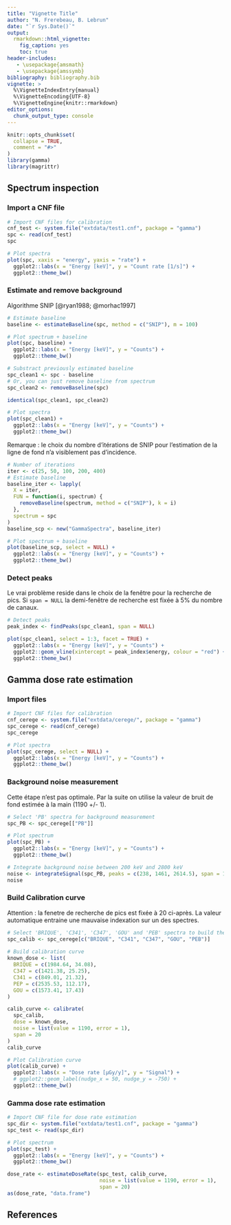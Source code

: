 ```yaml
---
title: "Vignette Title"
author: "N. Frerebeau, B. Lebrun"
date: "`r Sys.Date()`"
output:
  rmarkdown::html_vignette:
    fig_caption: yes
    toc: true
header-includes:
   - \usepackage{amsmath}
   - \usepackage{amssymb}
bibliography: bibliography.bib
vignette: >
  %\VignetteIndexEntry{manual}
  %\VignetteEncoding{UTF-8}
  %\VignetteEngine{knitr::rmarkdown}
editor_options: 
  chunk_output_type: console
---
```


```r
knitr::opts_chunk$set(
  collapse = TRUE,
  comment = "#>"
)
library(gamma)
library(magrittr)
```

## Spectrum inspection
### Import a CNF file
```r
# Import CNF files for calibration
cnf_test <- system.file("extdata/test1.cnf", package = "gamma")
spc <- read(cnf_test)
spc

# Plot spectra
plot(spc, xaxis = "energy", yaxis = "rate") +
  ggplot2::labs(x = "Energy [keV]", y = "Count rate [1/s]") +
  ggplot2::theme_bw()
```

### Estimate and remove background
Algorithme SNIP [@ryan1988; @morhac1997]

```r
# Estimate baseline
baseline <- estimateBaseline(spc, method = c("SNIP"), m = 100)

# Plot spectrum + baseline
plot(spc, baseline) +
  ggplot2::labs(x = "Energy [keV]", y = "Counts") +
  ggplot2::theme_bw()
```

```r
# Substract previously estimated baseline
spc_clean1 <- spc - baseline
# Or, you can just remove baseline from spectrum
spc_clean2 <- removeBaseline(spc)

identical(spc_clean1, spc_clean2)

# Plot spectra
plot(spc_clean1) +
  ggplot2::labs(x = "Energy [keV]", y = "Counts") +
  ggplot2::theme_bw()
```

Remarque : le choix du nombre d'itérations de SNIP pour l'estimation de la ligne de fond n'a visiblement pas d'incidence.

```r
# Number of iterations
iter <- c(25, 50, 100, 200, 400)
# Estimate baseline
baseline_iter <- lapply(
  X = iter, 
  FUN = function(i, spectrum) {
    removeBaseline(spectrum, method = c("SNIP"), k = i)
  },
  spectrum = spc
)
baseline_scp <- new("GammaSpectra", baseline_iter)

# Plot spectrum + baseline
plot(baseline_scp, select = NULL) +
  ggplot2::labs(x = "Energy [keV]", y = "Counts") +
  ggplot2::theme_bw()
```

### Detect peaks
Le vrai problème reside dans le choix de la fenêtre pour la recherche de pics.
Si `span = NULL` la demi-fenêtre de recherche est fixée à 5% du nombre de canaux.

```r
# Detect peaks
peak_index <- findPeaks(spc_clean1, span = NULL)

plot(spc_clean1, select = 1:3, facet = TRUE) +
  ggplot2::labs(x = "Energy [keV]", y = "Counts") +
  ggplot2::geom_vline(xintercept = peak_index$energy, colour = "red") +
  ggplot2::theme_bw()
```

## Gamma dose rate estimation
### Import files
```r
# Import CNF files for calibration
cnf_cerege <- system.file("extdata/cerege/", package = "gamma")
spc_cerege <- read(cnf_cerege)
spc_cerege

# Plot spectra
plot(spc_cerege, select = NULL) +
  ggplot2::labs(x = "Energy [keV]", y = "Counts") +
  ggplot2::theme_bw()
```

### Background noise measurement
Cette étape n'est pas optimale. Par la suite on utilise la valeur de bruit de fond estimée à la main (1190 +/- 1).
```r
# Select 'PB' spectra for background measurement
spc_PB <- spc_cerege[["PB"]]

# Plot spectrum
plot(spc_PB) +
  ggplot2::labs(x = "Energy [keV]", y = "Counts") +
  ggplot2::theme_bw()

# Integrate background noise between 200 keV and 2800 keV
noise <- integrateSignal(spc_PB, peaks = c(238, 1461, 2614.5), span = 100)
noise
```

### Build Calibration curve
Attention : la fenetre de recherche de pics est fixée à 20 ci-après. La valeur automatique entraine une mauvaise indexation sur un des spectres.

```r
# Select 'BRIQUE', 'C341', 'C347', 'GOU' and 'PEB' spectra to build the curve
spc_calib <- spc_cerege[c("BRIQUE", "C341", "C347", "GOU", "PEB")]
  
# Build calibration curve
known_dose <- list(
  BRIQUE = c(1984.64, 34.08),
  C347 = c(1421.38, 25.25),
  C341 = c(849.01, 21.32),
  PEP = c(2535.53, 112.17),
  GOU = c(1573.41, 17.43)
)

calib_curve <- calibrate(
  spc_calib,
  dose = known_dose,
  noise = list(value = 1190, error = 1),
  span = 20
)
calib_curve

# Plot Calibration curve
plot(calib_curve) +
  ggplot2::labs(x = "Dose rate [µGy/y]", y = "Signal") +
  # ggplot2::geom_label(nudge_x = 50, nudge_y = -750) +
  ggplot2::theme_bw()
```

### Gamma dose rate estimation
```r
# Import CNF file for dose rate estimation
spc_dir <- system.file("extdata/test1.cnf", package = "gamma")
spc_test <- read(spc_dir)

# Plot spectrum
plot(spc_test) +
  ggplot2::labs(x = "Energy [keV]", y = "Counts") +
  ggplot2::theme_bw()

dose_rate <- estimateDoseRate(spc_test, calib_curve, 
                              noise = list(value = 1190, error = 1),
                              span = 20)
as(dose_rate, "data.frame")
```

## References
